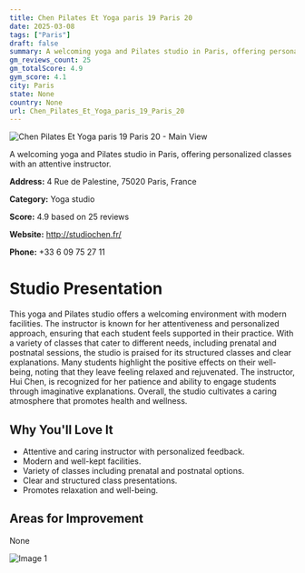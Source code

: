 ```yaml
---
title: Chen Pilates Et Yoga paris 19 Paris 20
date: 2025-03-08
tags: ["Paris"]  
draft: false
summary: A welcoming yoga and Pilates studio in Paris, offering personalized classes with an attentive instructor.
gm_reviews_count: 25
gm_totalScore: 4.9
gym_score: 4.1
city: Paris
state: None
country: None
url: Chen_Pilates_Et_Yoga_paris_19_Paris_20
---
```


<div className="aspect-[16/9] relative my-8">
  <img 
    src="https://lh5.googleusercontent.com/p/AF1QipNLcgzUCsjr7Ac9AlpZAu-74xa-XjTgYvyB4YIT=w1920-h1080-k-no"
    alt="Chen Pilates Et Yoga paris 19 Paris 20 - Main View"
    className="object-cover absolute inset-0 w-full h-full rounded-lg"
  />
</div>

A welcoming yoga and Pilates studio in Paris, offering personalized classes with an attentive instructor.

**Address:** 4 Rue de Palestine, 75020 Paris, France

**Category:** Yoga studio

**Score:** 4.9 based on 25 reviews

**Website:** http://studiochen.fr/

**Phone:** +33 6 09 75 27 11

# Studio Presentation

This yoga and Pilates studio offers a welcoming environment with modern facilities. The instructor is known for her attentiveness and personalized approach, ensuring that each student feels supported in their practice. With a variety of classes that cater to different needs, including prenatal and postnatal sessions, the studio is praised for its structured classes and clear explanations. Many students highlight the positive effects on their well-being, noting that they leave feeling relaxed and rejuvenated. The instructor, Hui Chen, is recognized for her patience and ability to engage students through imaginative explanations. Overall, the studio cultivates a caring atmosphere that promotes health and wellness.

## Why You'll Love It

- Attentive and caring instructor with personalized feedback.
- Modern and well-kept facilities.
- Variety of classes including prenatal and postnatal options.
- Clear and structured class presentations.
- Promotes relaxation and well-being.

## Areas for Improvement

None

<div className="grid grid-cols-1 xl:grid-cols-2 gap-4 my-8">
<div className="aspect-[4/3] relative"><img src="https://streetviewpixels-pa.googleapis.com/v1/thumbnail?panoid=QIQJJByDJ9eHLpK5z7jnrg&cb_client=maps_sv.tactile.gps&w=203&h=100&yaw=99.988205&pitch=0&thumbfov=100" alt="Image 1" className="object-cover absolute inset-0 w-full h-full rounded-lg" /></div>
</div>